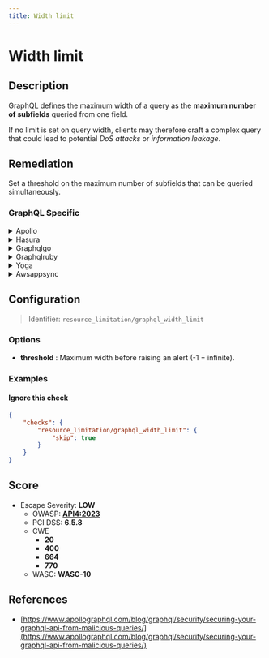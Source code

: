 ```yaml
---
title: Width limit
---
```


# Width limit

## Description

GraphQL defines the maximum width of a query as the **maximum number of subfields** queried from one field.

If no limit is set on query width, clients may therefore craft a complex query that could lead to potential *DoS attacks* or *information leakage*.


## Remediation

Set a threshold on the maximum number of subfields that can be queried simultaneously.



### GraphQL Specific

<details>
    <summary>Apollo</summary>

Add a module to compute query complexity and set a threshold on this complexity so that overly broad requests get canceled.For a user-friendly module which requires no schema modification whatsoever, check out the [graphql-validation-complexity](https://github.com/4Catalyzer/graphql-validation-complexity) module.```javascriptimport { createComplexityLimitRule } from 'graphql-validation-complexity'; const ComplexityLimitRule = createComplexityLimitRule(1000);const apolloServer = new ApolloServer({    ...    validationRules: [ComplexityLimitRule], });```For a more customizable module that lets you manually configure the cost of each field/type of your schema, take a look at the [graphql-cost-analysis](https://github.com/pa-bru/graphql-cost-analysis) module.This second option is best suited for a more realistic complexity estimator as all fields may not be equal in terms of complexity.To learn more on complexity estimation, you can read: [Securing Your GraphQL API from Malicious Queries](https://www.apollographql.com/blog/graphql/security/securing-your-graphql-api-from-malicious-queries/).

</details>

<details>
    <summary>Hasura</summary>

Hasura allows you to set a width (=node) limit. To do so: - Go to Project Console > Security Settings > API Limits. - Click on "Global". - Set a node limit (e.g., 15).

</details>

<details>
    <summary>Graphqlgo</summary>

For `graphql-go`, you can use a similar approach to Apollo by integrating a query complexity analysis library. There isn't a specific library recommended for `graphql-go`, but you can implement your own complexity analysis based on the principles outlined in the Apollo documentation.

</details>

<details>
    <summary>Graphqlruby</summary>

In `graphql-ruby`, you can limit query complexity by using the query complexity analysis feature.```rubyMySchema = GraphQL::Schema.define do  query_analyzer(GraphQL::Analysis::QueryComplexity.new) do |query, complexity|    raise(GraphQL::AnalysisError.new("Query is too complex: #{complexity} > 300")) if complexity > 300  endend```

</details>

<details>
    <summary>Yoga</summary>

For `graphql-yoga`, you can use the `graphql-query-complexity` library to analyze and limit the complexity of incoming queries.```javascript import { getComplexity, simpleEstimator } from 'graphql-query-complexity'; const server = new GraphQLServer({  schema: myGraphQLSchema,  validationRules: [    (context) => ({      Query: { enter() {        const complexity = getComplexity({          estimators: [            simpleEstimator({ defaultComplexity: 1 })          ],          schema: context.schema,          query: context.document,        });        if (complexity > 1000) {          throw new Error(`Sorry, too complicated query! ${complexity} is over 1000 that is the max allowed complexity.`);        }      } }    })  ]});```

</details>

<details>
    <summary>Awsappsync</summary>

AWS AppSync allows you to set query depth and complexity limits directly in the AWS Management Console.To set these limits:- Navigate to your AWS AppSync API in the AWS Management Console.- Select 'Settings' from the left-hand navigation pane.- Scroll down to 'Query Depth Limit' and 'Query Complexity Limit' and set the desired values.

</details>

## Configuration

> Identifier: `resource_limitation/graphql_width_limit`

### Options

- **threshold** : Maximum width before raising an alert (-1 = infinite).
  



### Examples



#### Ignore this check

```json
{
    "checks": {
        "resource_limitation/graphql_width_limit": {
            "skip": true
        }
    }
}
```




## Score

- Escape Severity: **<span className="low-severity">LOW</span>**
  - OWASP: **[API4:2023](https://github.com/OWASP/API-Security/blob/master/editions/2023/en/0xa4-unrestricted-resource-consumption.md)**
  - PCI DSS: **6.5.8**
  - CWE
    - **20**
    - **400**
    - **664**
    - **770**
  - WASC: **WASC-10**
  
  






## References

- [https://www.apollographql.com/blog/graphql/security/securing-your-graphql-api-from-malicious-queries/](https://www.apollographql.com/blog/graphql/security/securing-your-graphql-api-from-malicious-queries/)
  